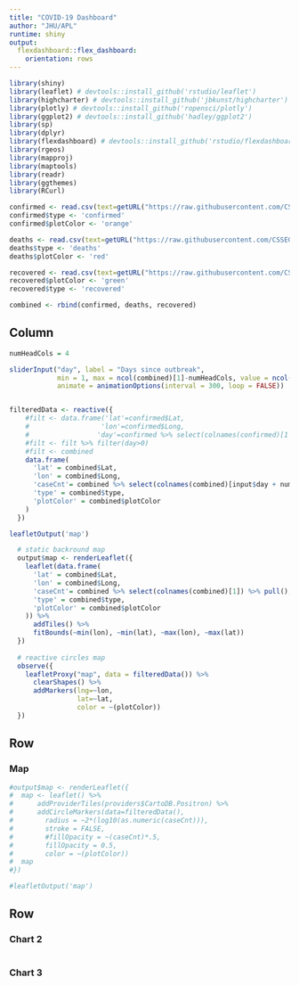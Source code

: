 ```yaml
---
title: "COVID-19 Dashboard"
author: "JHU/APL"
runtime: shiny
output: 
  flexdashboard::flex_dashboard:
    orientation: rows
---
```


```r

library(shiny)
library(leaflet) # devtools::install_github('rstudio/leaflet')
library(highcharter) # devtools::install_github('jbkunst/highcharter')
library(plotly) # devtools::install_github('ropensci/plotly')
library(ggplot2) # devtools::install_github('hadley/ggplot2')
library(sp)
library(dplyr)
library(flexdashboard) # devtools::install_github('rstudio/flexdashboard')
library(rgeos)
library(mapproj)
library(maptools)
library(readr)
library(ggthemes)
library(RCurl)
```


```r
confirmed <- read.csv(text=getURL("https://raw.githubusercontent.com/CSSEGISandData/COVID-19/master/csse_covid_19_data/csse_covid_19_time_series/time_series_19-covid-Confirmed.csv"))
confirmed$type <- 'confirmed'
confirmed$plotColor <- 'orange'

deaths <- read.csv(text=getURL("https://raw.githubusercontent.com/CSSEGISandData/COVID-19/master/csse_covid_19_data/csse_covid_19_time_series/time_series_19-covid-Deaths.csv"))
deaths$type <- 'deaths'
deaths$plotColor <- 'red'

recovered <- read.csv(text=getURL("https://raw.githubusercontent.com/CSSEGISandData/COVID-19/master/csse_covid_19_data/csse_covid_19_time_series/time_series_19-covid-Recovered.csv"))
recovered$plotColor <- 'green'
recovered$type <- 'recovered'

combined <- rbind(confirmed, deaths, recovered)
```


Column {.sidebar}
-------------------------------------
```r

numHeadCols = 4

sliderInput("day", label = "Days since outbreak",
            min = 1, max = ncol(combined)[1]-numHeadCols, value = ncol(combined)[1]-numHeadCols, step = 1,
            animate = animationOptions(interval = 300, loop = FALSE))


filteredData <- reactive({
    #filt <- data.frame('lat'=confirmed$Lat,
    #                  'lon'=confirmed$Long,
    #                 'day'=confirmed %>% select(colnames(confirmed)[1 + numHeadCols]) %>% pull())
    #filt <- filt %>% filter(day>0)
    #filt <- combined
    data.frame(
      'lat' = combined$Lat,
      'lon' = combined$Long,
      'caseCnt'= combined %>% select(colnames(combined)[input$day + numHeadCols]) %>% pull(),
      'type' = combined$type,
      'plotColor' = combined$plotColor
    )
  })

leafletOutput('map')

  # static backround map
  output$map <- renderLeaflet({
    leaflet(data.frame(
      'lat' = combined$Lat,
      'lon' = combined$Long,
      'caseCnt'= combined %>% select(colnames(combined)[1]) %>% pull(),
      'type' = combined$type,
      'plotColor' = combined$plotColor
    )) %>%
      addTiles() %>%
      fitBounds(~min(lon), ~min(lat), ~max(lon), ~max(lat))
  })  
  
  # reactive circles map
  observe({
    leafletProxy("map", data = filteredData()) %>%
      clearShapes() %>%
      addMarkers(lng=~lon,
                 lat=~lat,
                 color = ~(plotColor))
  })
```


Row 
-------------------------------------
    
### Map
    
```r

#output$map <- renderLeaflet({
#  map <- leaflet() %>%
#      addProviderTiles(providers$CartoDB.Positron) %>%
#      addCircleMarkers(data=filteredData(),
#        radius = ~2*(log10(as.numeric(caseCnt))),
#        stroke = FALSE,
#        #fillOpacity = ~(caseCnt)*.5,
#        fillOpacity = 0.5,
#        color = ~(plotColor))
#  map
#})

#leafletOutput('map')
```


   
Row {.tabset .tabset-fade}
-------------------------------------
   
### Chart 2

```r
```   
 
### Chart 3
    
```r
```